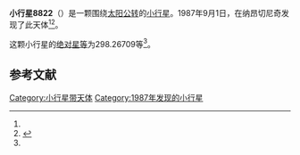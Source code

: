 {{Infobox planet
| bgcolour = #FFFFC0
| name = 8822 Shuryanka
| symbol = 
| image = 
| caption = 
| discovery = yes
| discovery_ref = 
| discoverer = {{link-en|柳德米拉·卡拉季奇|Lyudmila Karachkina}}
| discovery_site = [[纳昂切尼奇|纳昂切尼奇]] 
| discovered = 1987年9月1日
| designations = yes
| mp_name = 
| named_after = 
| alt_names = 1987 RQ2/ 1979 SG4 / 1991 RZ24
| mp_category = [[主带小行星|主带小行星]]
| orbit_ref = <ref name="a">[http://ssd.jpl.nasa.gov/sbdb.cgi?sstr=8822 8822 Shuryanka] {{Wayback|url=http://ssd.jpl.nasa.gov/sbdb.cgi?sstr=8822 |date=20210717064312 }}，小行星數據庫瀏覽器（JPL Small-Body Database Browser）－[[美国国家航空航天局|美国国家航空航天局]]喷气推进实验室</ref>
| epoch = 2456400.5 (2013年4月18日更新)
| aphelion = {{convert|3.1970951|AU|km|3|abbr=on|lk=out}}
| perihelion = {{convert|1.8688387|AU|km|3|abbr=on}}
| semimajor = {{convert|2.5329669|AU|km|3|abbr=on}}
| eccentricity = 0.2621938
| period = 1472.457258 [[日|日]]<br />4.03[[儒略年|儒略年]]
| avg_speed = 
| inclination = 3.04429
| asc_node = 60.22707
| mean_anomaly = 
| arg_peri = 298.26709
| satellites = 
| physical_characteristics = yes
| dimensions = 
| mass = 
| density = 
| surface_grav = 
| escape_velocity = 
| sidereal_day = 
| axial_tilt = 
| pole_ecliptic_lat = 
| pole_ecliptic_lon = 
| albedo = 
| temperatures= 
| temp_name1 = 
| mean_temp_1 = 
| max_temp_1 = 
| temp_name2 = 
| max_temp_2 = 
| spectral_type = 
| abs_magnitude = 298.26709
}}

'''小行星8822'''（{{lang-en|8822 Shuryanka}}）是一颗围绕[[太阳|太阳]][[公转|公转]]的[[小行星|小行星]]。1987年9月1日，{{link-en|柳德米拉·卡拉季奇|Lyudmila Karachkina}}在纳昂切尼奇发现了此天体<ref name="a" /><ref>{{cite news|title=小行星列表|url=http://cfa-www.harvard.edu/iau/lists/NumberedMPs.txt|accessdate=2013-07-08|newspaper=哈佛大学|archive-date=2008-05-17|archive-url=https://web.archive.org/web/20080517010638/http://cfa-www.harvard.edu/iau/lists/NumberedMPs.txt|dead-url=no}}</ref>。

这颗小行星的[[绝对星等|绝对星等]]为298.26709等<ref name="a" />。

==参考文献==
{{reflist}}
{{Minor Planet Number|[[小行星8821|小行星8821]]|[[小行星8823|小行星8823]]}}

{{小天体}}

[[Category:小行星带天体|Category:小行星带天体]]
[[Category:1987年发现的小行星|Category:1987年发现的小行星]]

{{asteroid-stub}}